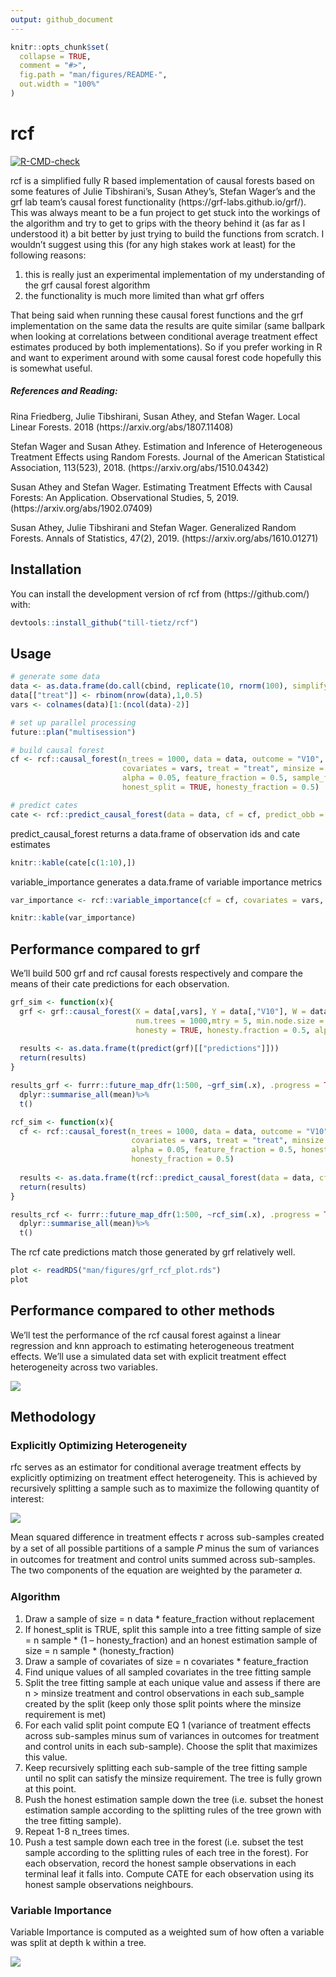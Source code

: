 ```yaml
---
output: github_document
---
```


<!-- README.md is generated from README.Rmd. Please edit that file -->

```r
knitr::opts_chunk$set(
  collapse = TRUE,
  comment = "#>",
  fig.path = "man/figures/README-",
  out.width = "100%"
)
```

# rcf

<!-- badges: start -->
[![R-CMD-check](https://github.com/till-tietz/rcf/workflows/R-CMD-check/badge.svg)](https://github.com/till-tietz/rcf/actions)
<!-- badges: end -->

rcf is a simplified fully R based implementation of causal forests based on some features of Julie Tibshirani’s, Susan Athey’s, Stefan Wager’s and the grf lab team's causal forest functionality (https://grf-labs.github.io/grf/).
This was always meant to be a fun project to get stuck into the workings of the algorithm and try to get to grips with the theory behind it
(as far as I understood it) a bit better by just trying to build the functions from scratch. I wouldn't suggest using this (for any high stakes 
work at least) for the following reasons:

  1. this is really just an experimental implementation of my understanding of the grf causal forest algorithm
  2. the functionality is much more limited than what grf offers
 
That being said when running these causal forest functions and the grf implementation on the same data the results are quite similar 
(same ballpark when looking at correlations between conditional average treatment effect estimates produced by both implementations). 
So if you prefer working in R and want to experiment around with some causal forest code hopefully this is somewhat useful. 

##### References and Reading: 

  Rina Friedberg, Julie Tibshirani, Susan Athey, and Stefan Wager. Local Linear Forests. 2018 
  (https://arxiv.org/abs/1807.11408)
  
  Stefan Wager and Susan Athey. Estimation and Inference of Heterogeneous Treatment Effects using Random Forests. Journal of the American Statistical Association, 113(523), 2018.
  (https://arxiv.org/abs/1510.04342)
  
  Susan Athey and Stefan Wager. Estimating Treatment Effects with Causal Forests: An Application. Observational Studies, 5, 2019. 
  (https://arxiv.org/abs/1902.07409)
  
  Susan Athey, Julie Tibshirani and Stefan Wager. Generalized Random Forests. Annals of Statistics, 47(2), 2019. 
  (https://arxiv.org/abs/1610.01271)


## Installation

You can install the development version of rcf from (https://github.com/) with:

```r
devtools::install_github("till-tietz/rcf")
```

## Usage 

```r
# generate some data
data <- as.data.frame(do.call(cbind, replicate(10, rnorm(100), simplify=FALSE)))
data[["treat"]] <- rbinom(nrow(data),1,0.5)
vars <- colnames(data)[1:(ncol(data)-2)]

# set up parallel processing 
future::plan("multisession")

# build causal forest 
cf <- rcf::causal_forest(n_trees = 1000, data = data, outcome = "V10",
                         covariates = vars, treat = "treat", minsize = 5,
                         alpha = 0.05, feature_fraction = 0.5, sample_fraction = 0.5,
                         honest_split = TRUE, honesty_fraction = 0.5)

# predict cates
cate <- rcf::predict_causal_forest(data = data, cf = cf, predict_obb = TRUE)
```

predict_causal_forest returns a data.frame of observation ids and cate estimates

```r
knitr::kable(cate[c(1:10),])
```

variable_importance generates a data.frame of variable importance metrics 
```r
var_importance <- rcf::variable_importance(cf = cf, covariates = vars, n = 4, d = 2)
```

```r
knitr::kable(var_importance)
```


## Performance compared to grf 

We'll build 500 grf and rcf causal forests respectively and compare the means of their cate predictions for each observation. 

```r
grf_sim <- function(x){
  grf <- grf::causal_forest(X = data[,vars], Y = data[,"V10"], W = data[,"treat"],
                            num.trees = 1000,mtry = 5, min.node.size = 5,
                            honesty = TRUE, honesty.fraction = 0.5, alpha = 0.05)
  
  results <- as.data.frame(t(predict(grf)[["predictions"]]))
  return(results)
}

results_grf <- furrr::future_map_dfr(1:500, ~grf_sim(.x), .progress = TRUE)%>%
  dplyr::summarise_all(mean)%>%
  t()

rcf_sim <- function(x){
  cf <- rcf::causal_forest(n_trees = 1000, data = data, outcome = "V10",
                           covariates = vars, treat = "treat", minsize = 5,
                           alpha = 0.05, feature_fraction = 0.5, honest_split = TRUE,
                           honesty_fraction = 0.5)
  
  results <- as.data.frame(t(rcf::predict_causal_forest(data = data, cf = cf, predict_obb = TRUE)[["cate"]]))
  return(results)
}

results_rcf <- furrr::future_map_dfr(1:500, ~rcf_sim(.x), .progress = TRUE)%>%
  dplyr::summarise_all(mean)%>%
  t()

```

The rcf cate predictions match those generated by grf relatively well. 

```r
plot <- readRDS("man/figures/grf_rcf_plot.rds")
plot
```


## Performance compared to other methods 

We'll test the performance of the rcf causal forest against a linear regression and knn approach to estimating heterogeneous treatment effects. We'll use a simulated data set with explicit treatment effect heterogeneity across two variables. 

![](man/figures/performance.png)

## Methodology

### Explicitly Optimizing Heterogeneity

rfc serves as an estimator for conditional average treatment effects by explicitly 
optimizing on treatment effect heterogeneity. This is achieved by recursively splitting a sample such as to maximize the following quantity of interest: 

![](man/figures/eq_1.PNG)

Mean squared difference in treatment effects 𝜏 across sub-samples created by a set of all possible partitions of a sample 𝑃 minus the sum of variances in outcomes for treatment and control units summed across sub-samples. The two components of the equation are weighted by the parameter 𝛼. 

### Algorithm

  1. Draw a sample of size = n data * feature_fraction without replacement 
  2. If honest_split is TRUE, split this sample into a tree fitting sample of size = n sample * (1 –      honesty_fraction) and an honest estimation sample of size = n sample * (honesty_fraction) 
  3. Draw a sample of covariates of size = n covariates * feature_fraction 
  4. Find unique values of all sampled covariates in the tree fitting sample 
  5. Split the tree fitting sample at each unique value and assess if there are n > minsize treatment and control observations in each sub_sample created by the split (keep only those split points where the minsize requirement is met) 
  6. For each valid split point compute EQ 1 (variance of treatment effects across sub-samples minus sum of variances in outcomes for treatment 
and control units in each sub-sample). Choose the split that maximizes this value.
  7. Keep recursively splitting each sub-sample of the tree fitting sample until no split can satisfy the minsize requirement. The tree is fully grown at this point.
  8. Push the honest estimation sample down the tree (i.e. subset the honest estimation 
sample according to the splitting rules of the tree grown with the tree fitting sample).
  9. Repeat 1-8 n_trees times. 
  10. Push a test sample down each tree in the forest (i.e. subset the test sample according to the splitting rules of each tree in the forest). For each observation, record the honest sample observations in each terminal leaf it falls into. Compute CATE for each observation using its honest sample observations neighbours. 
  
### Variable Importance 

Variable Importance is computed as a weighted sum of how often a variable was split at depth k within a tree. 

![](man/figures/eq_2.PNG)

